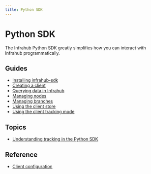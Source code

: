 ```yaml
---
title: Python SDK
---
```


# Python SDK

The Infrahub Python SDK greatly simplifies how you can interact with Infrahub programmatically.

## Guides

- [Installing infrahub-sdk](/python-sdk/guides/installation)
- [Creating a client](/python-sdk/guides/client)
- [Querying data in Infrahub](/python-sdk/guides/query_data)
- [Managing nodes](/python-sdk/guides/create_update_delete)
- [Managing branches](/python-sdk/guides/branches)
- [Using the client store](/python-sdk/guides/store)
- [Using the client tracking mode](/python-sdk/guides/tracking)

## Topics

- [Understanding tracking in the Python SDK](/python-sdk/topics/tracking)

## Reference

- [Client configuration](/python-sdk/reference/config)
